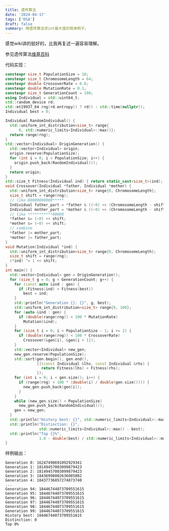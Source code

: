 ```yaml
---
title: 遗传算法
date: '2024-04-17'
tags: ['DSA']
draft: false
summary: 用遗传算法求int最大值的简单例子。
---
```


感觉wiki讲的挺好的，比我再复述一遍容易理解。

参见遗传算法[维基百科](https://zh.wikipedia.org/zh-cn/%E9%81%97%E4%BC%A0%E7%AE%97%E6%B3%95)

代码实现：
```cpp
constexpr size_t PopulationSize = 10;
constexpr size_t ChromosomeLength = 64;
constexpr double CrossoverRate = 0.8;
constexpr double MutationRate = 0.1;
constexpr size_t GenerationCount = 100;
using Individual = std::uint64_t;
std::random_device rd;
std::mt19937_64 rng(rd.entropy() ? rd() : std::time(nullptr));
Individual best = 0;

Individual RandomIndividual() {
  std::uniform_int_distribution<size_t> range{
      0, std::numeric_limits<Individual>::max()};
  return range(rng);
}
std::vector<Individual> OriginGeneration() {
  std::vector<Individual> origin;
  origin.reserve(PopulationSize);
  for (int i = 0; i < PopulationSize; i++) {
    origin.push_back(RandomIndividual());
  }
  return origin;
}
std::size_t Fitness(Individual ind) { return static_cast<size_t>(ind); }
void Crossover(Individual *father, Individual *mother) {
  std::uniform_int_distribution<size_t> range{0, ChromosomeLength};
  size_t shift = range(rng);
  // like 00000000000*****
  Individual father_part = *father & ((~0) >> (ChromosomeLength - shift));
  Individual mother_part = *mother & ((~0) >> (ChromosomeLength - shift));
  // like ***********00000
  *father &= (~0) << shift;
  *mother &= (~0) << shift;
  // combine
  *father |= mother_part;
  *mother |= father_part;
}
void Mutation(Individual *ind) {
  std::uniform_int_distribution<size_t> range{0, ChromosomeLength};
  size_t shift = range(rng);
  (*ind) ^= 1 << shift;
}
int main() {
  std::vector<Individual> gen = OriginGeneration();
  for (size_t g = 0; g < GenerationCount; g++) {
    for (const auto &ind : gen) {
      if (Fitness(ind) > Fitness(best))
        best = ind;
    }
    std::println("Generation {}: {}", g, best);
    std::uniform_int_distribution<size_t> range{0, 100};
    for (auto &ind : gen) {
      if (double(range(rng)) < 100 * MutationRate)
        Mutation(&ind);
    }
    for (size_t i = 0; i < PopulationSize - 1; i += 2) {
      if (double(range(rng)) < 100 * CrossoverRate)
        Crossover(&gen[i], &gen[i + 1]);
    }
    std::vector<Individual> new_gen;
    new_gen.reserve(PopulationSize);
    std::sort(gen.begin(), gen.end(),
              [](const Individual &lhs, const Individual &rhs) {
                return Fitness(lhs) < Fitness(rhs);
              });
    for (int i = 0; i < gen.size(); i++) {
      if (range(rng) < 100 * (double(i) / double(gen.size()))) {
        new_gen.push_back(gen[i]);
      }
    }
    while (new_gen.size() < PopulationSize)
      new_gen.push_back(RandomIndividual());
    gen = new_gen;
  }
  std::println("History best: {}", std::numeric_limits<Individual>::max());
  std::println("Distinction: {}",
               std::numeric_limits<Individual>::max() - best);
  std::println("Top {}%",
               1.0 - double(best) / std::numeric_limits<Individual>::max());
}
```

样例输出：
```
Generation 0: 16247498691092929341
Generation 1: 18149457003099879423
Generation 2: 18149457003099879423
Generation 3: 18436998002636085802
Generation 4: 18437736857274873740
...
Generation 94: 18446744073709551615
Generation 95: 18446744073709551615
Generation 96: 18446744073709551615
Generation 97: 18446744073709551615
Generation 98: 18446744073709551615
Generation 99: 18446744073709551615
History best: 18446744073709551615
Distinction: 0
Top 0%
```